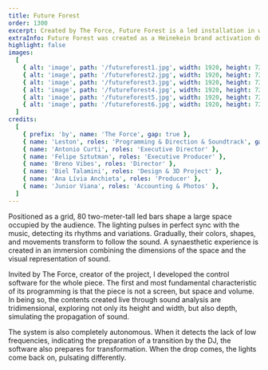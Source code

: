 ```yaml
---
title: Future Forest
order: 1300
excerpt: Created by The Force, Future Forest is a led installation in which the space pulses in different colors, shapes and movements, always in sync with the sound.
extraInfo: Future Forest was created as a Heinekein brand activation during DGTL São Paulo festival in 2018.<br /><br />[Video](https://vimeo.com/279746818)
highlight: false
images:
  [
    { alt: 'image', path: '/futureforest1.jpg', width: 1920, height: 720 },
    { alt: 'image', path: '/futureforest2.jpg', width: 1920, height: 720 },
    { alt: 'image', path: '/futureforest3.jpg', width: 1920, height: 720 },
    { alt: 'image', path: '/futureforest4.jpg', width: 1920, height: 720 },
    { alt: 'image', path: '/futureforest5.jpg', width: 1920, height: 720 },
    { alt: 'image', path: '/futureforest6.jpg', width: 1920, height: 720 },
  ]
credits:
  [
    { prefix: 'by', name: 'The Force', gap: true },
    { name: 'Leston', roles: 'Programming & Direction & Soundtrack', gap: true, },
    { name: 'Antonio Curti', roles: 'Executive Director' },
    { name: 'Felipe Sztutman', roles: 'Executive Producer' },
    { name: 'Breno Vibes', roles: 'Director' },
    { name: 'Biel Talamini', roles: 'Design & 3D Project' },
    { name: 'Ana Lívia Anchieta', roles: 'Producer' },
    { name: 'Junior Viana', roles: 'Accounting & Photos' },
  ]
---
```

Positioned as a grid, 80 two-meter-tall led bars shape a large space occupied by the audience. The lighting pulses in perfect sync with the music, detecting its rhythms and variations. Gradually, their colors, shapes, and movements transform to follow the sound. A synaesthetic experience is created in an immersion combining the dimensions of the space and the visual representation of sound.


Invited by The Force, creator of the project, I developed the control software for the whole piece. The first and most fundamental characteristic of its programming is that the piece is not a screen, but space and volume. In being so, the contents created live through sound analysis are tridimensional, exploring not only its height and width, but also depth, simulating the propagation of sound.


The system is also completely autonomous. When it detects the lack of low frequencies, indicating the preparation of a transition by the DJ, the software also prepares for transformation. When the drop comes, the lights come back on, pulsating differently.
